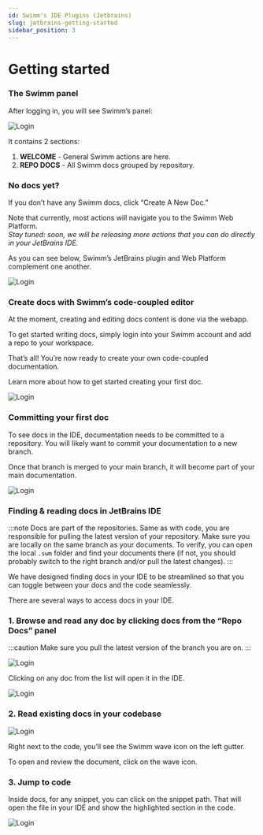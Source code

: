 ```yaml
---
id: Swimm's IDE Plugins (Jetbrains)
slug: jetbrains-getting-started
sidebar_position: 3
---
```



# Getting started

### The Swimm panel

After logging in, you will see Swimm’s panel:

![Login](../../../static/img/intellij_sidebar_empty.png)

It contains 2 sections:

1. **WELCOME** - General Swimm actions are here.
2. **REPO DOCS** - All Swimm docs grouped by repository.

### No docs yet?

If you don’t have any Swimm docs, click “Create A New Doc.” <br/>

Note that currently, most actions will navigate you to the Swimm Web Platform.<br/>
_Stay tuned: soon, we will be releasing more actions that you can do directly in your JetBrains IDE._<br/>

As you can see below, Swimm’s JetBrains plugin and Web Platform complement one another.

![Login](../../../static/img/VSCODE3.png)

### Create docs with Swimm’s code-coupled editor

At the moment, creating and editing docs content is done via the webapp.<br/>

To get started writing docs, simply login into your Swimm account and add a repo to your workspace. <br/>

That’s all! You’re now ready to create your own code-coupled documentation.

Learn more about <Link to="https://docs.swimm.io/getting-started-guide/creating-a-doc/">how to get started creating your first doc.</Link>

![Login](../../../static/img/VSCODE4.png)

### Committing your first doc

To see docs in the IDE, documentation needs to be committed to a repository. You will likely want to commit your documentation to a new branch.

Once that branch is merged to your main branch, it will become part of your main documentation.

![Login](../../../static/img/VSCODE5.png)

### Finding & reading docs in JetBrains IDE

:::note
Docs are part of the repositories. Same as with code, you are responsible for pulling the latest version of your repository. Make sure you are locally on the same branch as your documents. To verify, you can open the local `.swm` folder and find your documents there (if not, you should probably switch to the right branch and/or pull the latest changes).
:::

We have designed finding docs in your IDE to be streamlined so that you can toggle between your docs and the code seamlessly.

There are several ways to access docs in your IDE.

### 1. Browse and read any doc by clicking docs from the “Repo Docs” panel

:::caution
Make sure you pull the latest version of the branch you are on.
:::

![Login](../../../static/img/intellij_sidebar_description.png)

Clicking on any doc from the list will open it in the IDE.

![Login](../../../static/img/intellij_swimm_doc_anatomy.png)

### 2. Read existing docs in your codebase

![Login](../../../static/img/intellij_wave_1.png)

Right next to the code, you’ll see the Swimm wave icon on the left gutter.

To open and review the document, click on the wave icon.

### 3. Jump to code

Inside docs, for any snippet, you can click on the snippet path.
That will open the file in your IDE and show the highlighted section in the code.

![Login](../../../static/img/intellij_from_doc_to_code.png)
